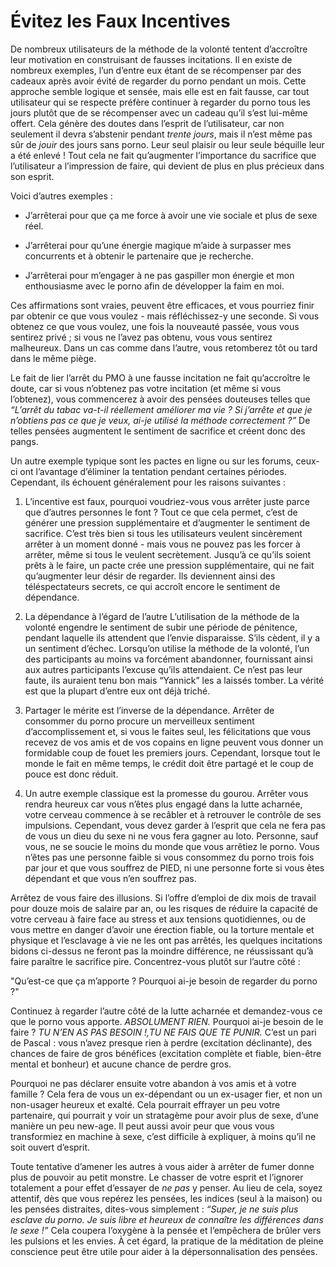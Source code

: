 # Évitez les Faux Incentives

De nombreux utilisateurs de la méthode de la volonté tentent d'accroître leur motivation en construisant de fausses incitations. Il en existe de nombreux exemples, l'un d'entre eux étant de se récompenser par des cadeaux après avoir évité de regarder du porno pendant un mois. Cette approche semble logique et sensée, mais elle est en fait fausse, car tout utilisateur qui se respecte préfère continuer à regarder du porno tous les jours plutôt que de se récompenser avec un cadeau qu'il s'est lui-même offert. Cela génère des doutes dans l'esprit de l'utilisateur, car non seulement il devra s'abstenir pendant *trente jours*, mais il n'est même pas sûr de *jouir* des jours sans porno. Leur seul plaisir ou leur seule béquille leur a été enlevé ! Tout cela ne fait qu'augmenter l'importance du sacrifice que l'utilisateur a l'impression de faire, qui devient de plus en plus précieux dans son esprit.

Voici d'autres exemples :

- J'arrêterai pour que ça me force à avoir une vie sociale et plus de sexe réel.

- J'arrêterai pour qu'une énergie magique m'aide à surpasser mes concurrents et à obtenir le partenaire que je recherche.

- J'arrêterai pour m'engager à ne pas gaspiller mon énergie et mon enthousiasme avec le porno afin de développer la faim en moi.

Ces affirmations sont vraies, peuvent être efficaces, et vous pourriez finir par obtenir ce que vous voulez - mais réfléchissez-y une seconde. Si vous obtenez ce que vous voulez, une fois la nouveauté passée, vous vous sentirez privé ; si vous ne l'avez pas obtenu, vous vous sentirez malheureux. Dans un cas comme dans l'autre, vous retomberez tôt ou tard dans le même piège.

Le fait de lier l'arrêt du PMO à une fausse incitation ne fait qu'accroître le doute, car si vous n'obtenez pas votre incitation (et même si vous l'obtenez), vous commencerez à avoir des pensées douteuses telles que *"L'arrêt du tabac va-t-il réellement améliorer ma vie ? Si j'arrête et que je n'obtiens pas ce que je veux, ai-je utilisé la méthode correctement ?"* De telles pensées augmentent le sentiment de sacrifice et créent donc des pangs.

Un autre exemple typique sont les pactes en ligne ou sur les forums, ceux-ci ont l'avantage d'éliminer la tentation pendant certaines périodes. Cependant, ils échouent généralement pour les raisons suivantes :

1.  L'incentive est faux, pourquoi voudriez-vous vous arrêter juste parce que d'autres personnes le font ? Tout ce que cela permet, c'est de générer une pression supplémentaire et d'augmenter le sentiment de sacrifice. C'est très bien si tous les utilisateurs veulent sincèrement arrêter à un moment donné - mais vous ne pouvez pas les forcer à arrêter, même si tous le veulent secrètement. Jusqu'à ce qu'ils soient prêts à le faire, un pacte crée une pression supplémentaire, qui ne fait qu'augmenter leur désir de regarder. Ils deviennent ainsi des téléspectateurs secrets, ce qui accroît encore le sentiment de dépendance.

2.  La dépendance à l'égard de l'autre L'utilisation de la méthode de la volonté engendre le sentiment de subir une période de pénitence, pendant laquelle ils attendent que l'envie disparaisse. S'ils cèdent, il y a un sentiment d'échec. Lorsqu'on utilise la méthode de la volonté, l'un des participants au moins va forcément abandonner, fournissant ainsi aux autres participants l'excuse qu'ils attendaient. Ce n'est pas leur faute, ils auraient tenu bon mais "Yannick" les a laissés tomber. La vérité est que la plupart d'entre eux ont déjà triché.

3.  Partager le mérite est l'inverse de la dépendance. Arrêter de consommer du porno procure un merveilleux sentiment d'accomplissement et, si vous le faites seul, les félicitations que vous recevez de vos amis et de vos copains en ligne peuvent vous donner un formidable coup de fouet les premiers jours. Cependant, lorsque tout le monde le fait en même temps, le crédit doit être partagé et le coup de pouce est donc réduit.

4.  Un autre exemple classique est la promesse du gourou. Arrêter vous rendra heureux car vous n'êtes plus engagé dans la lutte acharnée, votre cerveau commence à se recâbler et à retrouver le contrôle de ses impulsions. Cependant, vous devez garder à l'esprit que cela ne fera pas de vous un dieu du sexe ni ne vous fera gagner au loto. Personne, sauf vous, ne se soucie le moins du monde que vous arrêtiez le porno. Vous n'êtes pas une personne faible si vous consommez du porno trois fois par jour et que vous souffrez de PIED, ni une personne forte si vous êtes dépendant et que vous n'en souffrez pas.

Arrêtez de vous faire des illusions. Si l'offre d'emploi de dix mois de travail pour douze mois de salaire par an, ou les risques de réduire la capacité de votre cerveau à faire face au stress et aux tensions quotidiennes, ou de vous mettre en danger d'avoir une érection fiable, ou la torture mentale et physique et l'esclavage à vie ne les ont pas arrêtés, les quelques incitations bidons ci-dessus ne feront pas la moindre différence, ne réussissant qu'à faire paraître le sacrifice pire. Concentrez-vous plutôt sur l'autre côté :

\"Qu'est-ce que ça m'apporte ? Pourquoi ai-je besoin de regarder du porno ?\"

Continuez à regarder l'autre côté de la lutte acharnée et demandez-vous ce que le porno vous apporte. *ABSOLUMENT RIEN.* Pourquoi ai-je besoin de le faire ? *TU N'EN AS PAS BESOIN !,TU NE FAIS QUE TE PUNIR.* C'est un pari de Pascal : vous n'avez presque rien à perdre (excitation déclinante), des chances de faire de gros bénéfices (excitation complète et fiable, bien-être mental et bonheur) et aucune chance de perdre gros.

Pourquoi ne pas déclarer ensuite votre abandon à vos amis et à votre famille ? Cela fera de vous un ex-dépendant ou un ex-usager fier, et non un non-usager heureux et exalté. Cela pourrait effrayer un peu votre partenaire, qui pourrait y voir un stratagème pour avoir plus de sexe, d'une manière un peu new-age. Il peut aussi avoir peur que vous vous transformiez en machine à sexe, c'est difficile à expliquer, à moins qu'il ne soit ouvert d'esprit.

Toute tentative d'amener les autres à vous aider à arrêter de fumer donne plus de pouvoir au petit monstre. Le chasser de votre esprit et l'ignorer totalement a pour effet d'essayer de *ne pas* y penser. Au lieu de cela, soyez attentif, dès que vous repérez les pensées, les indices (seul à la maison) ou les pensées distraites, dites-vous simplement : *"Super, je ne suis plus esclave du porno. Je suis libre et heureux de connaître les différences dans le sexe !"* Cela coupera l'oxygène à la pensée et l'empêchera de brûler vers les pulsions et les envies. À cet égard, la pratique de la méditation de pleine conscience peut être utile pour aider à la dépersonnalisation des pensées.